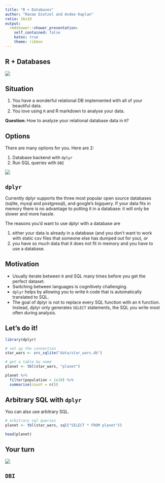 ```yaml
---
title: "R + Databases"
author: "Ranae Dietzel and Andee Kaplan"
ratio: 16x10
output:
  rmdshower::shower_presentation:
    self_contained: false
    katex: true
    theme: ribbon
---
```


## R + Databases

![](images/synergy.gif)

## Situation

1. You have a wonderful relational DB implemented with all of your beautiful data.
2. You love using `R` and R markdown to analyse your data.

**Question: ** How to analyze your relational database data in `R`?

## Options

There are many options for you. Here are 2:

1. Database backend with `dplyr`
2. Run SQL queries with `DBI`

![](images/options.gif)

## `dplyr`

Currently dplyr supports the three most popular open source databases (sqlite, mysql and postgresql), and google’s bigquery. If your data fits in memory there is no advantage to putting it in a database: it will only be slower and more hassle. 

The reasons you’d want to use dplyr with a database are

1. either your data is already in a database (and you don’t want to work with static csv files that someone else has dumped out for you), or
2. you have so much data that it does not fit in memory and you have to use a database. 

## Motivation

- Usually iterate between `R` and SQL many times before you get the perfect dataset.
- Switching between languages is cognitively challenging. 
- `dplyr` helps by allowing you to write `R` code that is automatically translated to SQL. 
- The goal of dplyr is not to replace every SQL function with an `R` function. Instead, dplyr only generates `SELECT` statements, the SQL you write most often during analysis.

## Let's do it!

```r
library(dplyr)

# set up the connection
star_wars <- src_sqlite("data/star_wars.db")

# get a table by name
planet <- tbl(star_wars, "planet")

planet %>%
  filter(population > 1e10) %>%
  summarise(count = n())
```

## Arbitrary SQL with `dplyr`

You can also use arbitrary SQL.

```r
# arbitrary sql queries
planet <- tbl(star_wars, sql("SELECT * FROM planet"))

head(planet)
```

## Your turn { .cover .white }

<!-- image source https://www.flickr.com/photos/ollemhebb/16691684354/in/photolist-rqZfeh-dB2HGy-j4rtWV-cswQCb-bnmKUX-rurYD7-5vmdw6-7iHPtj-bvggjZ-7nwAyK-oVZdhD-acwkds-dqAf8f-e4z5Jk-6PBenY-dSAYZ9-5vmcGR-e4z7be-cyGrpE-7WLPaw-5vmdnn-8ciEWU-5vmcDa-o2NbGq-dxpJTW-cyGt4d-dZy9Sm-dZssjK-oVZ3SB-5BtrCp-e4z5Mk-6bvjNs-8cfk5H-dzTiW2-7Yfj3T-9mraHV-5XmJTS-aDtnzj-ruXg4M-ecF3x2-aAU6Fg-bsQosb-Hgh9UM-kJti5g-ifdCE4-ceXXhf-7AdkFZ-aEDYpr-otaizi-sa1Phn -->
<img src="images/your_turn.jpg" class="cover height" />

<p style="color:white">

</p>

## `DBI`